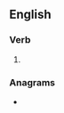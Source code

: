 ==English==

===Verb===
{{head|en|verb form}}

# {{en-past of|sterilize}}

===Anagrams===
* {{anagrams|en|Listerized}}